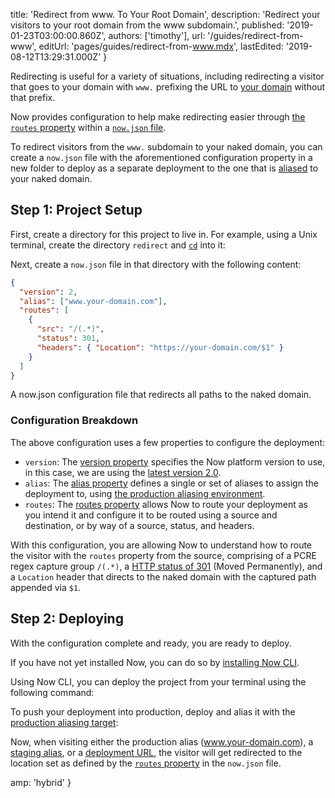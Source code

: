 
  title: 'Redirect from www. To Your Root Domain',
  description:
    'Redirect your visitors to your root domain from the www subdomain.',
  published: '2019-01-23T03:00:00.860Z',
  authors: ['timothy'],
  url: '/guides/redirect-from-www',
  editUrl: 'pages/guides/redirect-from-www.mdx',
  lastEdited: '2019-08-12T13:29:31.000Z'
}

Redirecting is useful for a variety of situations, including redirecting a visitor that goes to your domain with `www.` prefixing the URL to [your domain](/docs/v2/custom-domains) without that prefix.

Now provides configuration to help make redirecting easier through [the `routes` property](/docs/v2/advanced/configuration#routes) within a [`now.json` file](/docs/v2/advanced/configuration).

To redirect visitors from the `www.` subdomain to your naked domain, you can create a `now.json` file with the aforementioned configuration property in a new folder to deploy as a separate deployment to the one that is [aliased](/docs/v2/custom-domains#deploying-with-your-domain) to your naked domain.

## Step 1: Project Setup

First, create a directory for this project to live in. For example, using a Unix terminal, create the directory `redirect` and [`cd`](<https://en.wikipedia.org/wiki/Cd_(command)>) into it:

<Snippet dark text="mkdir redirect && cd redirect" />

Next, create a `now.json` file in that directory with the following content:

```json
{
  "version": 2,
  "alias": ["www.your-domain.com"],
  "routes": [
    {
      "src": "/(.*)",
      "status": 301,
      "headers": { "Location": "https://your-domain.com/$1" }
    }
  ]
}
```

<Caption>
  A <InlineCode>now.json</InlineCode> configuration file that redirects all
  paths to the naked domain.
</Caption>

### Configuration Breakdown

The above configuration uses a few properties to configure the deployment:

- `version`: The [version property](/docs/v2/advanced/configuration#version) specifies the Now platform version to use, in this case, we are using the [latest version 2.0](/docs/v2/platform/overview/#versioning).
- `alias`: The [alias property](/docs/v2/advanced/configuration#alias) defines a single or set of aliases to assign the deployment to, using [the production aliasing environment](/docs/v2/custom-domains#deploying-with-your-domain).
- `routes`: The [routes property](/docs/v2/advanced/configuration#routes) allows Now to route your deployment as you intend it and configure it to be routed using a source and destination, or by way of a source, status, and headers.

With this configuration, you are allowing Now to understand how to route the visitor with the `routes` property from the source, comprising of a PCRE regex capture group `/(.*)`, a [HTTP status of 301](https://en.wikipedia.org/wiki/HTTP_301) (Moved Permanently), and a `Location` header that directs to the naked domain with the captured path appended via `$1`.

## Step 2: Deploying

With the configuration complete and ready, you are ready to deploy.

If you have not yet installed Now, you can do so by [installing Now CLI](/download).

Using Now CLI, you can deploy the project from your terminal using the following command:

<Snippet dark text="now" />

To push your deployment into production, deploy and alias it with the [production aliasing target](/docs/v2/custom-domains#deploying-with-your-domain):

<Snippet dark text="now --target production" />

Now, when visiting either the production alias (www.your-domain.com), a [staging alias](/docs/v2/custom-domains#deploying-with-your-domain), or a [deployment URL](/docs/v2/advanced/concepts/urls/), the visitor will get redirected to the location set as defined by the [`routes` property](/docs/v2/deployments/routes/) in the `now.json` file.


  amp: 'hybrid'
}
